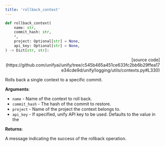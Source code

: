 ```yaml
---
title: 'rollback_context'
---
```


```python
def rollback_context(
    name: str,
    commit_hash: str,
    *,
    project: Optional[str] = None,
    api_key: Optional[str] = None,
) -> Dict[str, str]:
```

<p align="right">[source code](https://github.com/unifyai/unify/tree/c545b465a451ce633fc2bb6b29ffea17e34cde9d/unify/logging/utils/contexts.py#L330)</p>

Rolls back a single context to a specific commit.

**Arguments**:

- `name` - Name of the context to roll back.
- `commit_hash` - The hash of the commit to restore.
- `project` - Name of the project the context belongs to.
- `api_key` - If specified, unify API key to be used. Defaults to the value in the



**Returns**:

A message indicating the success of the rollback operation.